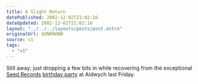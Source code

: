 ```yaml
---
title: A Slight Return
datePublished: 2002-12-02T21:02:16
dateUpdated: 2002-12-02T21:02:16
layout: "../../../layouts/posts/post.astro"
originalUrl: $UNKNOWN
source: v1
tags:
  - "v1"
---
```


Still away; just dropping a few bits in while recovering from the exceptional [Seed Records][1] [birthday party][2] at Aldwych last Friday.

[1]: http://www.seedrecords.co.uk/
[2]: http://www.delta-9.net/show.php?id=/features/ulg3.html "Delta-9: Photos from UnderLondonGround (hopefully other people will post photos, too)"

